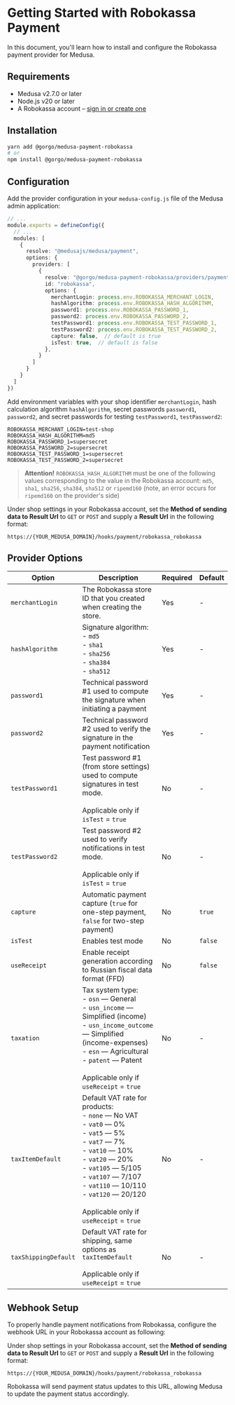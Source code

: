 # Getting Started with Robokassa Payment

In this document, you'll learn how to install and configure the Robokassa payment provider for Medusa.

## Requirements

- Medusa v2.7.0 or later
- Node.js v20 or later
- A Robokassa account – [sign in or create one](https://login.robokassa.ru/reg?promoCode=gorgo)

## Installation

```bash
yarn add @gorgo/medusa-payment-robokassa
# or
npm install @gorgo/medusa-payment-robokassa
```

## Configuration

Add the provider configuration in your `medusa-config.js` file of the Medusa admin application:

```ts
// ...
module.exports = defineConfig({
  // ...
  modules: [
    {
      resolve: "@medusajs/medusa/payment",
      options: {
        providers: [
          {
            resolve: "@gorgo/medusa-payment-robokassa/providers/payment-robokassa",
            id: "robokassa",
            options: {
              merchantLogin: process.env.ROBOKASSA_MERCHANT_LOGIN,
              hashAlgorithm: process.env.ROBOKASSA_HASH_ALGORITHM,
              password1: process.env.ROBOKASSA_PASSWORD_1,
              password2: process.env.ROBOKASSA_PASSWORD_2,
              testPassword1: process.env.ROBOKASSA_TEST_PASSWORD_1,
              testPassword2: process.env.ROBOKASSA_TEST_PASSWORD_2,
              capture: false,  // default is true
              isTest: true,  // default is false
            },
          }
        ]
      }
    }
  ]
})
```

Add environment variables with your shop identifier `merchantLogin`, hash calculation algorithm `hashAlgorithm`, secret passwords `password1`, `password2`, and secret passwords for testing `testPassword1`, `testPassword2`:

```
ROBOKASSA_MERCHANT_LOGIN=test-shop
ROBOKASSA_HASH_ALGORITHM=md5
ROBOKASSA_PASSWORD_1=supersecret
ROBOKASSA_PASSWORD_2=supersecret
ROBOKASSA_TEST_PASSWORD_1=supersecret
ROBOKASSA_TEST_PASSWORD_2=supersecret
```

> **Attention!** `ROBOKASSA_HASH_ALGORITHM` must be one of the following values corresponding to the value in the Robokassa account: `md5`, `sha1`, `sha256`, `sha384`, `sha512` or `ripemd160` (note, an error occurs for `ripemd160` on the provider's side)

Under shop settings in your Robokassa account, set the **Method of sending data to Result Url** to `GET` or `POST` and supply a **Result Url** in the following format:

```
https://{YOUR_MEDUSA_DOMAIN}/hooks/payment/robokassa_robokassa
```

## Provider Options

| Option                | Description                                                                                                                                                                                                                                                                           | Required | Default |
| --------------------- | ------------------------------------------------------------------------------------------------------------------------------------------------------------------------------------------------------------------------------------------------------------------------------------- | -------- | ------- |
| `merchantLogin`              | The Robokassa store ID that you created when creating the store.                                                                                                                                                                                                                                                               | Yes      | -       |
| `hashAlgorithm`           | Signature algorithm:<br />- `md5`<br />- `sha1`<br />- `sha256`<br />- `sha384`<br />- `sha512`                                                                                                                                                                                                                                                            | Yes      | -       |
| `password1`  | Technical password #1 used to compute the signature when initiating a payment                                                                                                                                                                                                       | Yes       | -       |
| `password2`             | Technical password #2 used to verify the signature in the payment notification                                                                                                                                                                                                 | Yes       | -  |
| `testPassword1`          | Test password #1 (from store settings) used to compute signatures in test mode.<br /><br />Applicable only if `isTest` = `true`                                                                                                                                                                                                               | No       | - |
| `testPassword2` | Test password #2 used to verify notifications in test mode.<br /><br />Applicable only if `isTest` = `true`                                                                                                                                                                                    | No       | - |
| `capture`       | Automatic payment capture (`true` for one-step payment, `false` for two-step payment)                                                                                                                               | No       | `true`       |
| `isTest`      | Enables test mode | No       | `false`      |
| `useReceipt`     | Enable receipt generation according to Russian fiscal data format (FFD)                                                    | No         | `false`      |
| `taxation`         | Tax system type:<br />- `osn` — General<br />- `usn_income` — Simplified (income)<br />- `usn_income_outcome` — Simplified (income-expenses)<br />- `esn` — Agricultural<br />- `patent` — Patent<br /><br />Applicable only if `useReceipt` = `true`                                                 | No         | -      |
| `taxItemDefault`         | Default VAT rate for products:<br />- `none` — No VAT<br />- `vat0` — 0%<br />- `vat5` — 5%<br />- `vat7` — 7%<br />- `vat10` — 10%<br />- `vat20` — 20%<br />- `vat105` — 5/105<br />- `vat107` — 7/107<br />- `vat110` — 10/110<br />- `vat120` — 20/120<br /><br />Applicable only if `useReceipt` = `true`                                                  | No         | -     |
| `taxShippingDefault`         | Default VAT rate for shipping, same options as `taxItemDefault`<br /><br />Applicable only if `useReceipt` = `true`                                                   | No         | -      |

## Webhook Setup

To properly handle payment notifications from Robokassa, configure the webhook URL in your Robokassa account as following:

Under shop settings in your Robokassa account, set the **Method of sending data to Result Url** to `GET` or `POST` and supply a **Result Url** in the following format:

```
https://{YOUR_MEDUSA_DOMAIN}/hooks/payment/robokassa_robokassa
```

Robokassa will send payment status updates to this URL, allowing Medusa to update the payment status accordingly.
